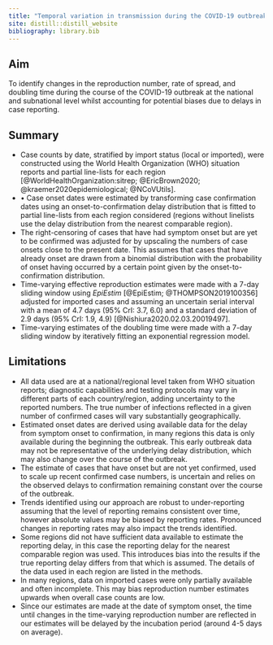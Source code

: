 ```yaml
---
title: "Temporal variation in transmission during the COVID-19 outbreak"
site: distill::distill_website
bibliography: library.bib   
---
```



## Aim

To identify changes in the reproduction number, rate of spread, and doubling time during the course of the COVID-19 outbreak at the national and subnational level whilst accounting for potential biases due to delays in case reporting.


## Summary

* Case counts by date, stratified by import status (local or imported), were constructed using the World Health Organization (WHO) situation reports and partial line-lists for each region [@WorldHealthOrganization:sitrep; @EricBrown2020; @kraemer2020epidemiological; @NCoVUtils].
* •	Case onset dates were estimated by transforming case confirmation dates using an onset-to-confirmation delay distribution that is fitted to partial line-lists from each region considered (regions without linelists use the delay distribution from the nearest comparable region). 
* The right-censoring of cases that have had symptom onset but are yet to be confirmed was adjusted for by upscaling the numbers of case onsets close to the present date. This assumes that cases that have already onset are drawn from a binomial distribution with the probability of onset having occurred by a certain point given by the onset-to-confirmation distribution.
* Time-varying effective reproduction estimates were made with a 7-day sliding window using *EpiEstim* [@EpiEstim; @THOMPSON2019100356] adjusted for imported cases and assuming an uncertain serial interval with a mean of 4.7 days (95% CrI: 3.7, 6.0) and a standard deviation of 2.9 days (95% CrI: 1.9, 4.9) [@Nishiura2020.02.03.20019497].
* Time-varying estimates of the doubling time were made with a 7-day sliding window by iteratively fitting an exponential regression model. 

## Limitations

* All data used are at a national/regional level taken from WHO situation reports; diagnostic capabilities and testing protocols may vary in different parts of each country/region, adding uncertainty to the reported numbers. The true number of infections reflected in a given number of confirmed cases will vary substantially geographically.
* Estimated onset dates are derived using available data for the delay from symptom onset to confirmation, in many regions this data is only available during the beginning the outbreak. This early outbreak data may not be representative of the underlying delay distribution, which may also change over the course of the outbreak.
* The estimate of cases that have onset but are not yet confirmed, used to scale up recent confirmed case numbers, is uncertain and relies on the observed delays to confirmation remaining constant over the course of the outbreak.
* Trends identified using our approach are robust to under-reporting assuming that the level of reporting remains consistent over time, however absolute values may be biased by reporting rates. Pronounced changes in reporting rates may also impact the trends identified.
* Some regions did not have sufficient data available to estimate the reporting delay, in this case the reporting delay for the nearest comparable region was used. This introduces bias into the results if the true reporting delay differs from that which is assumed. The details of the data used in each region are listed in the methods.
* In many regions, data on imported cases were only partially available and often incomplete. This may bias reproduction number estimates upwards when overall case counts are low.
* Since our estimates are made at the date of symptom onset, the time until changes in the time-varying reproduction number are reflected in our estimates will be delayed by the incubation period (around 4-5 days on average).
